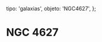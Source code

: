 
  tipo: 'galaxias',
  objeto: 'NGC4627',
};

# NGC 4627

<Imagen
  src="registro/ngc-4627_20190426_ngc4627.jpg"
  fecha="20190426"
/>